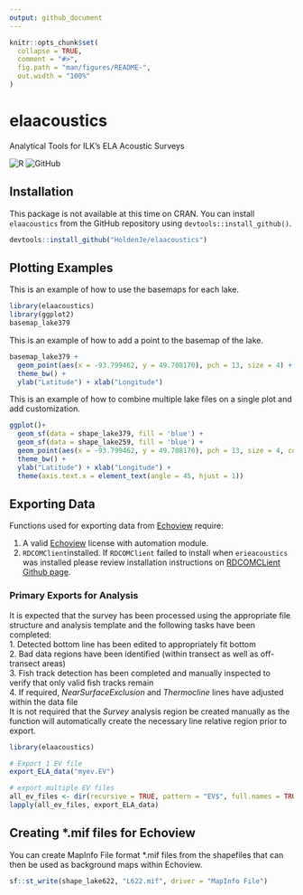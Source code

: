 ```yaml
---
output: github_document
---
```


<!-- README.md is generated from README.Rmd. Please edit that file -->

```r
knitr::opts_chunk$set(
  collapse = TRUE,
  comment = "#>",
  fig.path = "man/figures/README-",
  out.width = "100%"
)
```

# elaacoustics
Analytical Tools for ILK's ELA Acoustic Surveys

<!-- badges: start -->
![R](https://img.shields.io/badge/r-%23276DC3.svg?style=for-the-badge&logo=r&logoColor=white)
![GitHub](https://img.shields.io/badge/github-%23121011.svg?style=for-the-badge&logo=github&logoColor=white)
<!-- badges: end -->

## Installation
 
This package is not available at this time on CRAN. You can install `elaacoustics` from the GitHub repository using `devtools::install_github()`.

``` r
devtools::install_github("HoldenJe/elaacoustics")
```

## Plotting Examples

This is an example of how to use the basemaps for each lake.
```r
library(elaacoustics)
library(ggplot2)
basemap_lake379
```

This is an example of how to add a point to the basemap of the lake.
```r
basemap_lake379 + 
  geom_point(aes(x = -93.799462, y = 49.708170), pch = 13, size = 4) +
  theme_bw() +
  ylab("Latitude") + xlab("Longitude")

```

This is an example of how to combine multiple lake files on a single plot and add customization.
```r
ggplot()+ 
  geom_sf(data = shape_lake379, fill = 'blue') + 
  geom_sf(data = shape_lake259, fill = 'blue') +
  geom_point(aes(x = -93.799462, y = 49.708170), pch = 13, size = 4, colour = "yellow") +
  theme_bw() +
  ylab("Latitude") + xlab("Longitude") +
  theme(axis.text.x = element_text(angle = 45, hjust = 1))
```

## Exporting Data
Functions used for exporting data from [Echoview](https://echoview.com/) require:

1. A valid [Echoview](https://echoview.com/) license with automation module.  
2. `RDCOMClient`installed. If `RDCOMClient` failed to install when `erieacoustics` was installed please review installation instructions on [RDCOMCLient Github page](https://github.com/omegahat/RDCOMClient).

### Primary Exports for Analysis
It is expected that the survey has been processed using the appropriate file structure and analysis template and the following tasks have been completed:  
1. Detected bottom line has been edited to appropriately fit bottom   
2. Bad data regions have been identified (within transect as well as off-transect areas)  
3. Fish track detection has been completed and manually inspected to verify that only valid fish tracks remain  
4. If required, *NearSurfaceExclusion* and *Thermocline* lines have adjusted within the data file  
It is not required that the *Survey* analysis region be created manually as the function will automatically create the necessary line relative region prior to export.

```r
library(elaacoustics)

# Export 1 EV file
export_ELA_data("myev.EV")

# export multiple EV files
all_ev_files <- dir(recursive = TRUE, pattern = "EV$", full.names = TRUE)
lapply(all_ev_files, export_ELA_data)
```

## Creating *.mif files for Echoview
You can create MapInfo File format *.mif files from the shapefiles that can then be used as background maps within Echoview.

```r
sf::st_write(shape_lake622, "L622.mif", driver = "MapInfo File")
```

